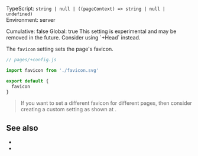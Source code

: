 
TypeScript: `string | null | ((pageContext) => string | null | undefined)`  
Environment: server  
<Link href="/config#cumulative">Cumulative</Link>: false  
<Link href="/config#global">Global</Link>: true  

<ProvidedBy noCustomGuide />

<Warning>
  This setting is experimental and may be removed in the future. Consider <Link href="/Head">using `+Head`</Link> instead.
</Warning>

The `favicon` setting sets the page's favicon.

```js
// pages/+config.js

import favicon from './favicon.svg'

export default {
  favicon
}
```

> If you want to set a different favicon for different pages, then consider creating a custom setting as shown at <Link href="/head-tags#custom-settings" />.


## See also

- <Link href="/head-tags" />
- <Link href="/settings#html-shell" doNotInferSectionTitle />
